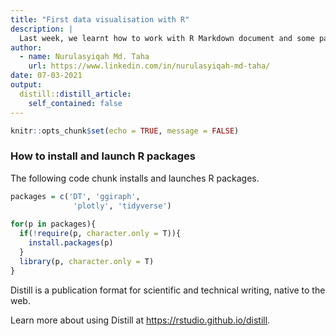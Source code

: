 ```yaml
---
title: "First data visualisation with R"
description: |
  Last week, we learnt how to work with R Markdown document and some packages including tidyverse, ggplot and ggiraph for data visualisation. Today, we learnt the advantages of plotly over ggiraph.
author:
  - name: Nurulasyiqah Md. Taha
    url: https://www.linkedin.com/in/nurulasyiqah-md-taha/
date: 07-03-2021
output:
  distill::distill_article:
    self_contained: false
---
```



```r
knitr::opts_chunk$set(echo = TRUE, message = FALSE)
```

### How to install and launch R packages

The following code chunk installs and launches R packages.

```r
packages = c('DT', 'ggiraph',
              'plotly', 'tidyverse')
              
for(p in packages){
  if(!require(p, character.only = T)){
    install.packages(p)
  }
  library(p, character.only = T)
}
```

Distill is a publication format for scientific and technical writing, native to the web.

Learn more about using Distill at <https://rstudio.github.io/distill>.



